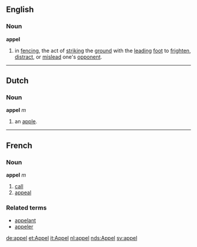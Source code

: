 ==English==

===Noun===
'''appel'''

# in [[fencing]], the act of [[strike|striking]] the [[ground]] with the [[lead]]ing [[foot]] to [[frighten]], [[distract]], or [[mislead]] one's [[opponent]].


----
==Dutch==
===Noun===
'''appel''' ''m''

#an [[apple]].
----

==French==
===Noun===
'''appel''' ''m''

# [[call]]
# [[appeal]]

===Related terms===
*[[appelant]]
*[[appeler]]

[[de:appel]]
[[et:Appel]]
[[it:Appel]]
[[nl:appel]]
[[nds:Appel]]
[[sv:appel]]